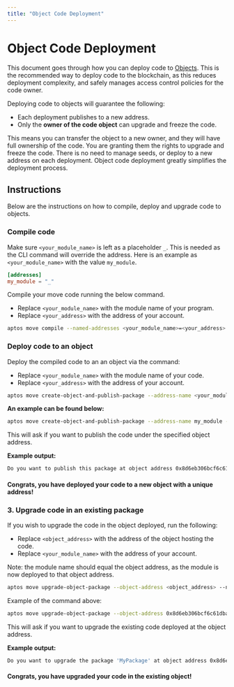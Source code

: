 ```yaml
---
title: "Object Code Deployment"
---
```


# Object Code Deployment

This document goes through how you can deploy code to [Objects](objects.mdx). This is the recommended way to deploy code to the blockchain, as this reduces deployment complexity,
and safely manages access control policies for the code owner.

Deploying code to objects will guarantee the following:
- Each deployment publishes to a new address.
- Only the **owner of the code object** can upgrade and freeze the code.

This means you can transfer the object to a new owner, and they will have full ownership of the code. You are granting them the rights to upgrade and freeze the code.
There is no need to manage seeds, or deploy to a new address on each deployment. Object code deployment greatly simplifies the deployment process.

## Instructions

Below are the instructions on how to compile, deploy and upgrade code to objects.


<Steps>

### Compile code

Make sure `<your_module_name>` is left as a placeholder `_`. This is needed as the CLI command will override the address.
Here is an example as `<your_module_name>` with the value `my_module`.

```toml filename="Move.toml"
[addresses]
my_module = "_"
```

Compile your move code running the below command.
- Replace `<your_module_name>` with the module name of your program.
- Replace `<your_address>` with the address of your account.

```bash filename="Terminal"
aptos move compile --named-addresses <your_module_name>=<your_address>
```

### Deploy code to an object

Deploy the compiled code to an an object via the command:
- Replace `<your_module_name>` with the module name of your code.
- Replace `<your_address>` with the address of your account.

```bash filename="Terminal"
aptos move create-object-and-publish-package --address-name <your_module_name> --named-addresses <your_module_name>=<your_address>
```

**An example can be found below:**

```bash filename="Terminal"
aptos move create-object-and-publish-package --address-name my_module --named-addresses my_module=0xa0f0b100f243cbda3df93ceb42c0b9464c359a0853ed98f2bce558be9605e88b
```

This will ask if you want to publish the code under the specified object address.

**Example output:**

```bash filename="Terminal"
Do you want to publish this package at object address 0x8d6eb306bcf6c61dbaa0dbf8daa8252e121b63e95991afcab3b12d3be7f001ab [yes/no] >
```

#### Congrats, you have deployed your code to a new object with a unique address!

### 3. Upgrade code in an existing package

If you wish to upgrade the code in the object deployed, run the following:
- Replace `<object_address>` with the address of the object hosting the code.
- Replace `<your_module_name>` with the address of your account.

Note: the module name should equal the object address, as the module is now deployed to that object address.

```bash filename="Terminal"
aptos move upgrade-object-package --object-address <object_address> --named-addresses <your_module_name>=<object_address>
```

Example of the command above:

```bash filename="Terminal"
aptos move upgrade-object-package --object-address 0x8d6eb306bcf6c61dbaa0dbf8daa8252e121b63e95991afcab3b12d3be7f001ab --named-addresses my_module=0x8d6eb306bcf6c61dbaa0dbf8daa8252e121b63e95991afcab3b12d3be7f001ab
```

This will ask if you want to upgrade the existing code deployed at the object address.

**Example output:**

```bash filename="Terminal"
Do you want to upgrade the package 'MyPackage' at object address 0x8d6eb306bcf6c61dbaa0dbf8daa8252e121b63e95991afcab3b12d3be7f001ab [yes/no]
```

#### Congrats, you have upgraded your code in the existing object!

</Steps>
